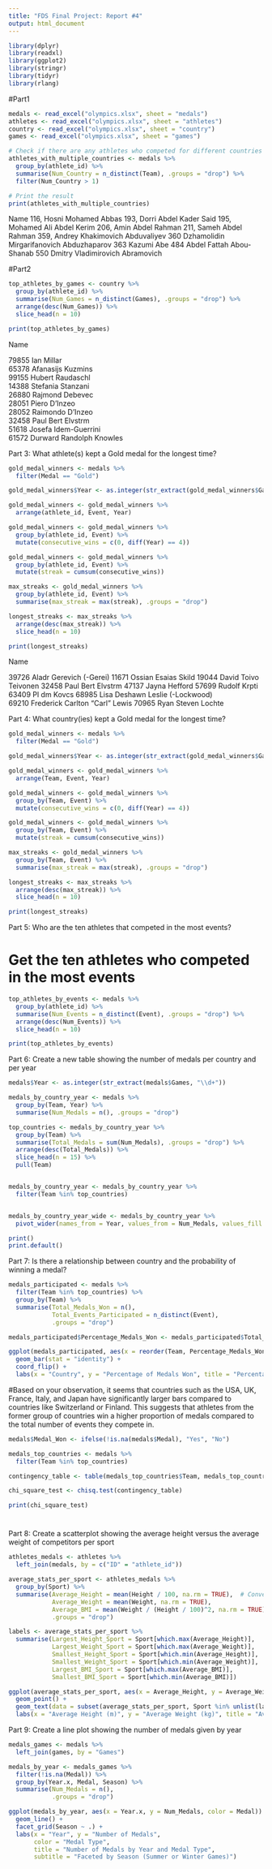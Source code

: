 ```yaml
---
title: "FDS Final Project: Report #4"
output: html_document
---
```


```r
library(dplyr)
library(readxl)
library(ggplot2)
library(stringr)
library(tidyr)
library(rlang)

```

#Part1



```r
medals <- read_excel("olympics.xlsx", sheet = "medals")
athletes <- read_excel("olympics.xlsx", sheet = "athletes")
country <- read_excel("olympics.xlsx", sheet = "country")
games <- read_excel("olympics.xlsx", sheet = "games")

# Check if there are any athletes who competed for different countries over time
athletes_with_multiple_countries <- medals %>%
  group_by(athlete_id) %>%
  summarise(Num_Country = n_distinct(Team), .groups = "drop") %>%
  filter(Num_Country > 1)

# Print the result
print(athletes_with_multiple_countries)
```

Name 
116, Hosni Mohamed Abbas
193, Dorri Abdel Kader Said
195, Mohamed Ali Abdel Kerim
206, Amin Abdel Rahman
211, Sameh Abdel Rahman
359, Andrey Khakimovich Abduvaliyev
360  Dzhamolidin Mirgarifanovich Abduzhaparov
363  Kazumi Abe
484  Abdel Fattah Abou-Shanab
550  Dmitry Vladimirovich Abramovich





#Part2

```r
top_athletes_by_games <- country %>%
  group_by(athlete_id) %>%
  summarise(Num_Games = n_distinct(Games), .groups = "drop") %>%
  arrange(desc(Num_Games)) %>%
  slice_head(n = 10)

print(top_athletes_by_games)
```

Name

79855	Ian Millar			
65378	Afanasijs Kuzmins			
99155	Hubert Raudaschl			
14388	Stefania Stanzani			
26880	Rajmond Debevec			
28051	Piero D'Inzeo			
28052	Raimondo D'Inzeo			
32458	Paul Bert Elvstrm			
51618	Josefa Idem-Guerrini			
61572	Durward Randolph Knowles

Part 3: What athlete(s) kept a Gold medal for the longest time?

```r

gold_medal_winners <- medals %>%
  filter(Medal == "Gold")

gold_medal_winners$Year <- as.integer(str_extract(gold_medal_winners$Games, "\\d+"))

gold_medal_winners <- gold_medal_winners %>%
  arrange(athlete_id, Event, Year)

gold_medal_winners <- gold_medal_winners %>%
  group_by(athlete_id, Event) %>%
  mutate(consecutive_wins = c(0, diff(Year) == 4))

gold_medal_winners <- gold_medal_winners %>%
  group_by(athlete_id, Event) %>%
  mutate(streak = cumsum(consecutive_wins))

max_streaks <- gold_medal_winners %>%
  group_by(athlete_id, Event) %>%
  summarise(max_streak = max(streak), .groups = "drop")

longest_streaks <- max_streaks %>%
  arrange(desc(max_streak)) %>%
  slice_head(n = 10)

print(longest_streaks)

```
Name 

39726	 Aladr Gerevich (-Gerei)
11671	 Ossian Esaias Skild
19044	 David Toivo Teivonen
32458	 Paul Bert Elvstrm
47137	 Jayna Hefford
57699	 Rudolf Krpti
63409	Pl dm Kovcs
68985 Lisa Deshawn Leslie (-Lockwood)	
69210	Frederick Carlton "Carl" Lewis
70965 Ryan Steven Lochte

Part 4: What country(ies) kept a Gold medal for the longest time?

```r

gold_medal_winners <- medals %>%
  filter(Medal == "Gold")

gold_medal_winners$Year <- as.integer(str_extract(gold_medal_winners$Games, "\\d+"))

gold_medal_winners <- gold_medal_winners %>%
  arrange(Team, Event, Year)

gold_medal_winners <- gold_medal_winners %>%
  group_by(Team, Event) %>%
  mutate(consecutive_wins = c(0, diff(Year) == 4))

gold_medal_winners <- gold_medal_winners %>%
  group_by(Team, Event) %>%
  mutate(streak = cumsum(consecutive_wins))

max_streaks <- gold_medal_winners %>%
  group_by(Team, Event) %>%
  summarise(max_streak = max(streak), .groups = "drop")

longest_streaks <- max_streaks %>%
  arrange(desc(max_streak)) %>%
  slice_head(n = 10)

print(longest_streaks)

```

Part 5: Who are the ten athletes that competed in the most events?


# Get the ten athletes who competed in the most events

```r
top_athletes_by_events <- medals %>%
  group_by(athlete_id) %>%
  summarise(Num_Events = n_distinct(Event), .groups = "drop") %>%
  arrange(desc(Num_Events)) %>%
  slice_head(n = 10)

print(top_athletes_by_events)

```

Part 6: Create a new table showing the number of medals per country and per year

```r
medals$Year <- as.integer(str_extract(medals$Games, "\\d+"))

medals_by_country_year <- medals %>%
  group_by(Team, Year) %>%
  summarise(Num_Medals = n(), .groups = "drop")

top_countries <- medals_by_country_year %>%
  group_by(Team) %>%
  summarise(Total_Medals = sum(Num_Medals), .groups = "drop") %>%
  arrange(desc(Total_Medals)) %>%
  slice_head(n = 15) %>%
  pull(Team)


medals_by_country_year <- medals_by_country_year %>%
  filter(Team %in% top_countries)


medals_by_country_year_wide <- medals_by_country_year %>%
  pivot_wider(names_from = Year, values_from = Num_Medals, values_fill = 0)

print()
print.default()

```


Part 7: Is there a relationship between country and the probability of winning a medal?

```r


medals_participated <- medals %>%
  filter(Team %in% top_countries) %>%
  group_by(Team) %>%
  summarise(Total_Medals_Won = n(),
            Total_Events_Participated = n_distinct(Event),
            .groups = "drop")

medals_participated$Percentage_Medals_Won <- medals_participated$Total_Medals_Won / medals_participated$Total_Events_Participated * 100

ggplot(medals_participated, aes(x = reorder(Team, Percentage_Medals_Won), y = Percentage_Medals_Won)) +
  geom_bar(stat = "identity") +
  coord_flip() +
  labs(x = "Country", y = "Percentage of Medals Won", title = "Percentage of Medals Won out of All Medals Competed for by Country")

```
#Based on your observation, it seems that countries such as the USA, UK, France, Italy, and Japan have significantly larger bars compared to countries like Switzerland or Finland. This suggests that athletes from the former group of countries win a higher proportion of medals compared to the total number of events they compete in.

```r
medals$Medal_Won <- ifelse(!is.na(medals$Medal), "Yes", "No")

medals_top_countries <- medals %>%
  filter(Team %in% top_countries)

contingency_table <- table(medals_top_countries$Team, medals_top_countries$Medal_Won)

chi_square_test <- chisq.test(contingency_table)

print(chi_square_test)

```
#


Part 8: Create a scatterplot showing the average height versus the average weight of competitors per sport
```r


athletes_medals <- athletes %>%
  left_join(medals, by = c("ID" = "athlete_id"))

average_stats_per_sport <- athletes_medals %>%
  group_by(Sport) %>%
  summarise(Average_Height = mean(Height / 100, na.rm = TRUE),  # Convert height to meters
            Average_Weight = mean(Weight, na.rm = TRUE),
            Average_BMI = mean(Weight / (Height / 100)^2, na.rm = TRUE),
            .groups = "drop")

labels <- average_stats_per_sport %>%
  summarise(Largest_Height_Sport = Sport[which.max(Average_Height)],
            Largest_Weight_Sport = Sport[which.max(Average_Weight)],
            Smallest_Height_Sport = Sport[which.min(Average_Height)],
            Smallest_Weight_Sport = Sport[which.min(Average_Weight)],
            Largest_BMI_Sport = Sport[which.max(Average_BMI)],
            Smallest_BMI_Sport = Sport[which.min(Average_BMI)])

ggplot(average_stats_per_sport, aes(x = Average_Height, y = Average_Weight)) +
  geom_point() +
  geom_text(data = subset(average_stats_per_sport, Sport %in% unlist(labels)), aes(label = Sport), hjust = -0.1, vjust = -0.1) +
  labs(x = "Average Height (m)", y = "Average Weight (kg)", title = "Average Height vs Average Weight by Sport")

```


Part 9: Create a line plot showing the number of medals given by year

```r

medals_games <- medals %>%
  left_join(games, by = "Games")

medals_by_year <- medals_games %>%
  filter(!is.na(Medal)) %>%
  group_by(Year.x, Medal, Season) %>%
  summarise(Num_Medals = n(),
            .groups = "drop")

ggplot(medals_by_year, aes(x = Year.x, y = Num_Medals, color = Medal)) +
  geom_line() +
  facet_grid(Season ~ .) +
  labs(x = "Year", y = "Number of Medals",
       color = "Medal Type",
       title = "Number of Medals by Year and Medal Type",
       subtitle = "Faceted by Season (Summer or Winter Games)")

```




